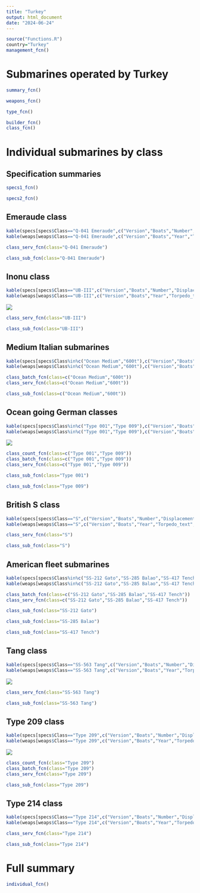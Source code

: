 ```yaml
---
title: "Turkey"
output: html_document
date: "2024-06-24"
---
```


```r
source("Functions.R")
country="Turkey"
management_fcn()
```

# Submarines operated by Turkey

```r
summary_fcn()
```

```r
weapons_fcn()
```

```r
type_fcn()
```

```r
builder_fcn()
class_fcn()
```

# Individual submarines by class

## Specification summaries

```r
specs1_fcn()
```

```r
specs2_fcn()
```

## Emeraude class

```r
kable(specs[specs$Class=="Q-041 Emeraude",c("Version","Boats","Number","Displacement","Propulsion","Power","Fuel","Speed","Range","Depth")])
kable(weaps[weaps$Class=="Q-041 Emeraude",c("Version","Boats","Year","Torpedo_text","Gun_text")])
```

```r
class_serv_fcn(class="Q-041 Emeraude")
```

```r
class_sub_fcn(class="Q-041 Emeraude")
```

## Inonu class

```r
kable(specs[specs$Class=="UB-III",c("Version","Boats","Number","Displacement","Propulsion","Power","Fuel","Speed","Range","Depth")])
kable(weaps[weaps$Class=="UB-III",c("Version","Boats","Year","Torpedo_text","Gun_text")])
```

![](https://www.shipbucket.com/files/real/TR/UB%20III/none/914_Birinci%C4%B0n%C3%B6n%C3%BC_20230424191808.png)

```r
class_serv_fcn(class="UB-III")
```

```r
class_sub_fcn(class="UB-III")
```

## Medium Italian submarines

```r
kable(specs[specs$Class%in%c("Ocean Medium","600t"),c("Version","Boats","Number","Displacement","Propulsion","Power","Fuel","Speed","Range","Depth")])
kable(weaps[weaps$Class%in%c("Ocean Medium","600t"),c("Version","Boats","Year","Torpedo_text","Gun_text")])
```

```r
class_batch_fcn(class=c("Ocean Medium","600t"))
class_serv_fcn(class=c("Ocean Medium","600t"))
```

```r
class_sub_fcn(class=c("Ocean Medium","600t"))
```

## Ocean going German classes

```r
kable(specs[specs$Class%in%c("Type 001","Type 009"),c("Version","Boats","Number","Displacement","Propulsion","Power","Fuel","Speed","Range","Depth")])
kable(weaps[weaps$Class%in%c("Type 001","Type 009"),c("Version","Boats","Year","Torpedo_text","Gun_text")])
```

![](https://www.shipbucket.com/files/real/ES/Type%20IA/none/8723_E-1_20230722191550.png)

```r
class_count_fcn(class=c("Type 001","Type 009"))
class_batch_fcn(class=c("Type 001","Type 009"))
class_serv_fcn(class=c("Type 001","Type 009"))
```

```r
class_sub_fcn(class="Type 001")
```

```r
class_sub_fcn(class="Type 009")
```

## British S class

```r
kable(specs[specs$Class=="S",c("Version","Boats","Number","Displacement","Propulsion","Power","Fuel","Speed","Range","Depth")])
kable(weaps[weaps$Class=="S",c("Version","Boats","Year","Torpedo_text","Gun_text")])
```

```r
class_serv_fcn(class="S")
```

```r
class_sub_fcn(class="S")
```

## American fleet submarines

```r
kable(specs[specs$Class%in%c("SS-212 Gato","SS-285 Balao","SS-417 Tench"),c("Version","Boats","Number","Displacement","Propulsion","Power","Fuel","Speed","Range","Depth")])
kable(weaps[weaps$Class%in%c("SS-212 Gato","SS-285 Balao","SS-417 Tench"),c("Version","Boats","Year","Torpedo_text","Gun_text")])
```

```r
class_batch_fcn(class=c("SS-212 Gato","SS-285 Balao","SS-417 Tench"))
class_serv_fcn(class=c("SS-212 Gato","SS-285 Balao","SS-417 Tench"))
```

```r
class_sub_fcn(class="SS-212 Gato")
```

```r
class_sub_fcn(class="SS-285 Balao")
```

```r
class_sub_fcn(class="SS-417 Tench")
```

## Tang class

```r
kable(specs[specs$Class=="SS-563 Tang",c("Version","Boats","Number","Displacement","Propulsion","Power","Fuel","Speed","Range","Depth")])
kable(weaps[weaps$Class=="SS-563 Tang",c("Version","Boats","Year","Torpedo_text")])
```

![](https://www.shipbucket.com/files/real/TR/Balao/none/915_S-343Pirireis_20230424191813.png)

```r
class_serv_fcn(class="SS-563 Tang")
```

```r
class_sub_fcn(class="SS-563 Tang")
```

## Type 209 class

```r
kable(specs[specs$Class=="Type 209",c("Version","Boats","Number","Displacement","Propulsion","Power","Fuel","Speed","Range","Depth")])
kable(weaps[weaps$Class=="Type 209",c("Version","Boats","Year","Torpedo_text","Missile_text")])
```

![](https://www.shipbucket.com/files/real/TR/Type%20209/1200%20Atilay/none/916_S-347Atilay_20230424191819.png)

```r
class_count_fcn(class="Type 209")
class_batch_fcn(class="Type 209")
class_serv_fcn(class="Type 209")
```

```r
class_sub_fcn(class="Type 209")
```

## Type 214 class

```r
kable(specs[specs$Class=="Type 214",c("Version","Boats","Number","Displacement","Propulsion","Power","Fuel","Speed","Range","Depth")])
kable(weaps[weaps$Class=="Type 214",c("Version","Boats","Year","Torpedo_text","Missile_text")])
```

```r
class_serv_fcn(class="Type 214")
```

```r
class_sub_fcn(class="Type 214")
```

# Full summary

```r
individual_fcn()
```
